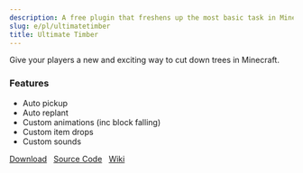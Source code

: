 ```yaml
---
description: A free plugin that freshens up the most basic task in Minecraft - cutting down a tree.
slug: e/pl/ultimatetimber
title: Ultimate Timber
---
```


Give your players a new and exciting way to cut down trees in Minecraft.

### Features

- Auto pickup
- Auto replant
- Custom animations (inc block falling)
- Custom item drops
- Custom sounds


<div>
<a class="button button--outline button--primary" href="https://marketplace.songoda.com/marketplace/product/ultimatetimber-the-realistic-tree-chopper.18">Download</a> &nbsp;
<a class="button button--outline button--primary" href="https://github.com/songoda/UltimateTimber/">Source Code</a> &nbsp;
<a class="button button--outline button--primary" href="https://wiki.songoda.com/Ultimate_Timber">Wiki</a> &nbsp;
</div>